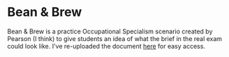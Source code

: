 # Bean & Brew

Bean & Brew is a practice Occupational Specialism scenario created by Pearson (I think) to give students an idea of what the brief in the real exam could look like. I've re-uploaded the document [here](/osc/BandB_Brief.pdf) for easy access.
